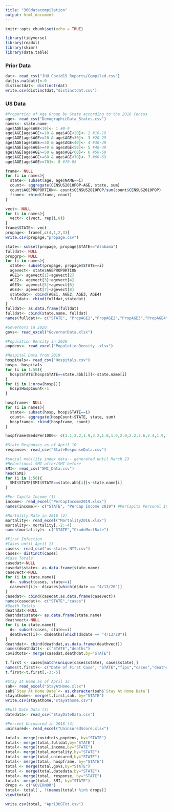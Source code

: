 ```yaml
---
title: "360datacompilation"
output: html_document
---
```


```r
knitr::opts_chunk$set(echo = TRUE)
```

```r
library(tidyverse)
library(readxl)
library(skimr)
library(data.table)
```
### Prior Data
```r
dat<- read_csv("JHU_Covid19 Reports/Compiled.csv")
dat[is.na(dat)]<-0
distinctdat<- distinct(dat)
write.csv(distinctdat,"distinctdat.csv")
```

### US Data
```r
#Proportion of Age Group by State according to the 2010 Census
age<- read_csv("DemographicData_States.csv")
names<- state.name
age$AGE[age$AGE<10]<- 1 #0-9
age$AGE[age$AGE>=10 & age$AGE<20]<- 2 #10-19
age$AGE[age$AGE>=20 & age$AGE<30]<- 3 #20-29
age$AGE[age$AGE>=30 & age$AGE<40]<- 4 #30-39
age$AGE[age$AGE>=40 & age$AGE<50]<- 5 #40-49
age$AGE[age$AGE>=50 & age$AGE<60]<- 6 #50-59
age$AGE[age$AGE>=60 & age$AGE<70]<- 7 #60-69
age$AGE[age$AGE>=70]<- 8 #70-85

frame<- NULL
for (i in names){
  state<- subset(age, age$NAME==i)
  count<- aggregate(CENSUS2010POP~AGE, state, sum)
  count$AGEPROPORTION<- count$CENSUS2010POP/sum(count$CENSUS2010POP)
  frame<- rbind(frame, count)
}

vect<- NULL
for (i in names){
  vect<- c(vect, rep(i,8))
}
frame$STATE<- vect
propage<- frame[,c(4,1,2,3)]
write.csv(propage,"propage.csv")

state<- subset(propage, propage$STATE=="Alabama")
fulldat<- NULL
propgrp<- NULL
for (i in names){
  state<- subset(propage, propage$STATE==i)
  agevect<- state$AGEPROPORTION
  AGE1<- agevect[1]+agevect[2]
  AGE2<- agevect[3]+agevect[4]
  AGE3<- agevect[5]+agevect[6]
  AGE4<- agevect[7]+agevect[8]
  statedat<- cbind(AGE1, AGE2, AGE3, AGE4)
  fulldat<- rbind(fulldat,statedat)
}
fulldat<- as.data.frame(fulldat)
fulldat<- cbind(state.name, fulldat)
names(fulldat)<- c("STATE", "PropAGE1","PropAGE2","PropAGE3","PropAGE4")
```

```r
#Governors in 2020
govs<- read_excel("GovernorData.xlsx")
```

```r
#Population Density in 2020
popdens<- read_excel("PopulationDensity .xlsx")
```

```r
#Hospital Data from 2019
hospitals<- read_csv("Hospitals.csv")
hosp<- hospitals
for (i in 1:50){
  hosp$STATE[hosp$STATE==state.abb[i]]<-state.name[i]
}
for (i in 1:nrow(hosp)){
  hosp$HospCount<-1
}

hospframe<- NULL
for (i in names){
  state<- subset(hosp, hosp$STATE==i)
  count<- aggregate(HospCount~STATE, state, sum)
  hospframe<- rbind(hospframe, count)
}

hospframe$BedsPer1000<- c(3.1,2.2,1.9,3.2,1.8,1.9,2.0,2.2,2.6,2.4,1.9,1.9,2.5,2.7,3.0,3.3,3.2,3.3,2.5,1.9,2.3,2.5,2.5,4.0,3.1,3.3,3.6,2.1,2.1,2.4,1.8,2.7,2.1,4.3,2.8,2.8,1.6,2.9,2.1,2.4,4.8,2.9,2.3,1.8,2.1,2.1,1.7,3.8,2.1,3.5)
```

```r
#State Responses as of April 10
response<- read_csv("StateResponseData.csv")
```
```r
#social mobility index data-- generated until March 23
#Reduction=1-SMI_after/SMI_before
SMI<- read_csv("SMI_Data.csv")
head(SMI)
for (i in 1:50){
  SMI$STATE[SMI$STATE==state.abb[i]]<-state.name[i]
}
```

```r
#Per Capita Income (1)
income<- read_excel("PerCapIncome2019.xlsx")
names(income)<- c("STATE", "PerCap Income 2019") #PerCapita Personal Income in Dollars

#Mortality Rate in 2016 (2)
mortality<- read_excel("Mortality2016.xlsx")
mortality<- mortality[,-2:-4]
names(mortality)<- c("STATE","CrudeMortRate")

#First Infection
#Cases until April 13
cases<- read_csv("us-states-NYT.csv")
cases<- distinct(cases)
#Case Totals
casedat<-NULL
casedat$state<- as.data.frame(state.name)
casevect<-NULL
for (i in state.name){
  d<- subset(cases, state==i)
  casevect[i]<- d$cases[which(d$date == "4/13/20")]
}
casedat<- cbind(casedat,as.data.frame(casevect))
names(casedat)<- c("STATE","cases")
#Death Totals
deathdat<-NULL
deathdat$state<- as.data.frame(state.name)
deathvect<-NULL
for (i in state.name){
  d<- subset(cases, state==i)
  deathvect[i]<- d$deaths[which(d$date == "4/13/20")]
}
deathdat<- cbind(deathdat,as.data.frame(deathvect))
names(deathdat)<- c("STATE","deaths")
covidtots<- merge(casedat,deathdat,by="STATE")

t.first <- cases[match(unique(cases$state), cases$state),]
names(t.first)<- c("Date of First Case", "STATE","fips","cases","deaths")
t.first<-t.first[,-3:-5]

#Stay at Home as of April 13
sah<- read_excel("StayAtHome.xlsx")
sah$`Stay At Home Date`<- as.character(sah$`Stay At Home Date`)
stayathome<- merge(t.first,sah, by="STATE")
write.csv(stayathome,"stayathome.csv")

#Full Date Data (3)
datedata<- read_csv("StayDateData.csv")

#Percent Uninsured in 2018 (4)
uninsured<- read_excel("UninsuredScore.xlsx")
```

```r
total<- merge(covidtots,popdens, by="STATE") 
total<- merge(total,fulldat,by="STATE")
total<- merge(total,income,by="STATE")
total<- merge(total,mortality,by="STATE")
total<- merge(total,uninsured,by="STATE")
total<- merge(total, hospframe, by="STATE")
total <- merge(total,govs,by="STATE")
total <- merge(total,datedata,by="STATE") 
total<- merge(total, response, by="STATE")
total<- merge(total, SMI, by="STATE")
drops <- c("GOVERNOR")
total<- total[ , !(names(total) %in% drops)]
view(total)

write.csv(total, "Apr13USTot.csv")
```

